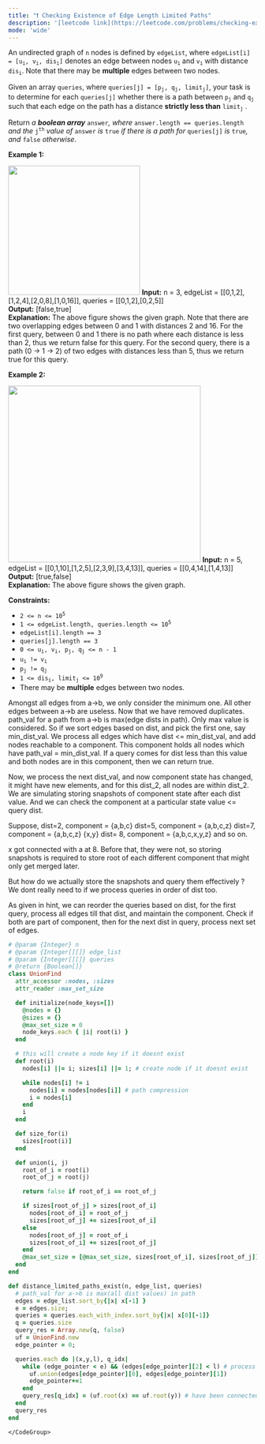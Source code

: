 ```yaml
---
title: "❗️ Checking Existence of Edge Length Limited Paths"
description: '[leetcode link](https://leetcode.com/problems/checking-existence-of-edge-length-limited-paths/description/)'
mode: 'wide'
---
```

<Tabs>
  <Tab title="Question" icon="circle-question" iconType="regular">
    <Card>
      <p>An undirected graph of <code>n</code> nodes is defined by <code>edgeList</code>, where <code>edgeList[i] = [u<sub>i</sub>, v<sub>i</sub>, dis<sub>i</sub>]</code> denotes an edge between nodes <code>u<sub>i</sub></code> and <code>v<sub>i</sub></code> with distance <code>dis<sub>i</sub></code>. Note that there may be <strong>multiple</strong> edges between two nodes.</p>  <p>Given an array <code>queries</code>, where <code>queries[j] = [p<sub>j</sub>, q<sub>j</sub>, limit<sub>j</sub>]</code>, your task is to determine for each <code>queries[j]</code> whether there is a path between <code>p<sub>j</sub></code> and <code>q<sub>j</sub></code><sub> </sub>such that each edge on the path has a distance <strong>strictly less than</strong> <code>limit<sub>j</sub></code> .</p>  <p>Return <em>a <strong>boolean array</strong> </em><code>answer</code><em>, where </em><code>answer.length == queries.length</code> <em>and the </em><code>j<sup>th</sup></code> <em>value of </em><code>answer</code> <em>is </em><code>true</code><em> if there is a path for </em><code>queries[j]</code><em> is </em><code>true</code><em>, and </em><code>false</code><em> otherwise</em>.</p>   <p><strong class="example">Example 1:</strong></p> <img alt="" src="https://assets.leetcode.com/uploads/2020/12/08/h.png" style="width: 267px; height: 262px;" />  <strong>Input:</strong> n = 3, edgeList = [[0,1,2],[1,2,4],[2,0,8],[1,0,16]], queries = [[0,1,2],[0,2,5]] <br/> <strong>Output:</strong> [false,true] <br/> <strong>Explanation:</strong> The above figure shows the given graph. Note that there are two overlapping edges between 0 and 1 with distances 2 and 16. For the first query, between 0 and 1 there is no path where each distance is less than 2, thus we return false for this query. For the second query, there is a path (0 -&gt; 1 -&gt; 2) of two edges with distances less than 5, thus we return true for this query.   <p><strong class="example">Example 2:</strong></p> <img alt="" src="https://assets.leetcode.com/uploads/2020/12/08/q.png" style="width: 390px; height: 358px;" />  <strong>Input:</strong> n = 5, edgeList = [[0,1,10],[1,2,5],[2,3,9],[3,4,13]], queries = [[0,4,14],[1,4,13]] <br/> <strong>Output:</strong> [true,false] <br/> <strong>Explanation:</strong> The above figure shows the given graph.    <p><strong>Constraints:</strong></p>  <ul>  <li><code>2 &lt;= n &lt;= 10<sup>5</sup></code></li>  <li><code>1 &lt;= edgeList.length, queries.length &lt;= 10<sup>5</sup></code></li>  <li><code>edgeList[i].length == 3</code></li>  <li><code>queries[j].length == 3</code></li>  <li><code>0 &lt;= u<sub>i</sub>, v<sub>i</sub>, p<sub>j</sub>, q<sub>j</sub> &lt;= n - 1</code></li>  <li><code>u<sub>i</sub> != v<sub>i</sub></code></li>  <li><code>p<sub>j</sub> != q<sub>j</sub></code></li>  <li><code>1 &lt;= dis<sub>i</sub>, limit<sub>j</sub> &lt;= 10<sup>9</sup></code></li>  <li>There may be <strong>multiple</strong> edges between two nodes.</li> </ul> 
    </Card>
  </Tab>
  <Tab title="Solution" icon="lightbulb" iconType="regular" >
    <Card>
      Amongst all edges from a-&gt;b, we only consider the minimum one. All other edges between a-&gt;b are useless. Now that we have removed duplicates. path_val for a path from a-&gt;b is max(edge dists in path).
Only max value is considered. So if we sort edges based on dist, and pick the first one, say min_dist_val.
We process all edges which have dist &lt;= min_dist_val, and add nodes reachable to a component. This component holds all nodes which have path_val = min_dist_val. If a query comes for dist less than this value and both nodes are in this component, then we can return true. 

Now, we process the next dist_val, and now component state has changed, it might have new elements, and for this dist_2, all nodes are within dist_2. We are simulating storing snapshots of component state after each dist value. And we can check the component at a particular state value &lt;= query dist. 

Suppose, dist=2, component = &lbrace;a,b,c&rbrace;
dist=5, component = &lbrace;a,b,c,z&rbrace;
dist=7, component = &lbrace;a,b,c,z&rbrace;  &lbrace;x,y&rbrace;
dist= 8, component = &lbrace;a,b,c,x,y,z&rbrace; and so on.

x got connected with a at 8. Before that, they were not, so storing snapshots is required to store root of each different component that might only get merged later.

But how do we actually store the snapshots and query them effectively ?
We dont really need to if we process queries in order of dist too.

As given in hint, we can reorder the queries based on dist, for the first query, process all edges till that dist, and maintain the component. Check if both are part of component, then for the next dist in query, process next set of edges.
</Card>
  <Expandable title="code">
    <CodeGroup dropdown>
```ruby title="Checking Existence of Edge Length Limited Paths" lines
# @param {Integer} n
# @param {Integer[][]} edge_list
# @param {Integer[][]} queries
# @return {Boolean[]}
class UnionFind
  attr_accessor :nodes, :sizes
  attr_reader :max_set_size

  def initialize(node_keys=[])
    @nodes = {}
    @sizes = {}
    @max_set_size = 0
    node_keys.each { |i| root(i) }
  end

  # this will create a node key if it doesnt exist
  def root(i)
    nodes[i] ||= i; sizes[i] ||= 1; # create node if it doesnt exist

    while nodes[i] != i
      nodes[i] = nodes[nodes[i]] # path compression
      i = nodes[i]
    end
    i
  end

  def size_for(i)
    sizes[root(i)]
  end

  def union(i, j)
    root_of_i = root(i)
    root_of_j = root(j)

    return false if root_of_i == root_of_j

    if sizes[root_of_j] > sizes[root_of_i]
      nodes[root_of_i] = root_of_j
      sizes[root_of_j] += sizes[root_of_i]
    else
      nodes[root_of_j] = root_of_i
      sizes[root_of_i] += sizes[root_of_j]
    end
    @max_set_size = [@max_set_size, sizes[root_of_i], sizes[root_of_j]].max
  end
end

def distance_limited_paths_exist(n, edge_list, queries)
  # path_val for a->b is max(all dist values) in path
  edges = edge_list.sort_by{|x| x[-1] }
  e = edges.size;
  queries = queries.each_with_index.sort_by{|x| x[0][-1]}
  q = queries.size
  query_res = Array.new(q, false)
  uf = UnionFind.new
  edge_pointer = 0;

  queries.each do |(x,y,l), q_idx|
    while (edge_pointer < e) && (edges[edge_pointer][2] < l) # process edges upto l
      uf.union(edges[edge_pointer][0], edges[edge_pointer][1])
      edge_pointer+=1
    end
    query_res[q_idx] = (uf.root(x) == uf.root(y)) # have been connected yet ?
  end
  query_res
end
```
    </CodeGroup>
  </Expandable>
  </Tab>
</Tabs>